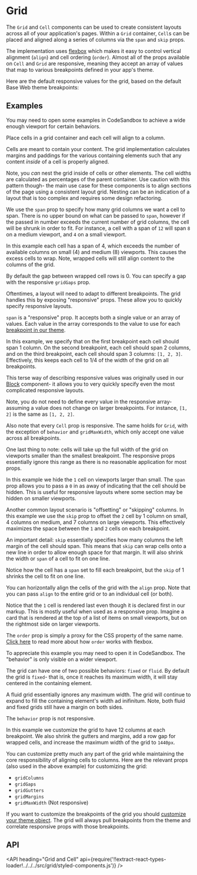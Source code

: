<!--
Copyright (c) 2018-2019 Uber Technologies, Inc.

This source code is licensed under the MIT license found in the
LICENSE file in the root directory of this source tree.
-->




# Grid

<UnstableWarning />

The `Grid` and `Cell` components can be used to create consistent layouts across all of your application's pages. Within a `Grid` container, `Cell`s can be placed and aligned along a series of columns via the `span` and `skip` props.

The implementation uses [flexbox](https://developer.mozilla.org/en-US/docs/Web/CSS/CSS_Flexible_Box_Layout/Using_CSS_flexible_boxes) which makes it easy to control vertical alignment (`align`) and cell ordering (`order`). Almost all of the props available on `Cell` and `Grid` are responsive, meaning they accept an array of values that map to various breakpoints defined in your app's theme.

Here are the default responsive values for the grid, based on the default Base Web theme breakpoints:

<Table
  columns={['Breakpoint', 'Range', 'Columns', 'Gutter', 'Margin']}
  data={[
    ['Default', '0 to 319px', '1', '-', '16px'],
    ['Small', '320px to 599px', '4', '16px', '16px'],
    ['Medium', '600px to 1135px', '8', '36px', '36px'],
    ['Large', '1136px and up', '12', '36px', '64px'],
  ]}
/>

## Examples

You may need to open some examples in CodeSandbox to achieve a wide enough viewport for certain behaviors.

<Example title="Basic" path="grid/basic.js">
  <BasicExample />
</Example>

Place cells in a grid container and each cell will align to a column.

Cells are meant to contain your content. The grid implementation calculates margins and paddings for the various containing elements such that any content _inside_ of a cell is properly aligned.

Note, you _can_ nest the grid inside of cells or other elements. The cell widths are calculated as percentages of the parent container. Use caution with this pattern though- the main use case for these components is to align sections of the page using a consistent layout grid. Nesting can be an indication of a layout that is too complex and requires some design refactoring.

<Example title="Span" path="grid/span.js">
  <SpanExample />
</Example>

We use the `span` prop to specify how many grid columns we want a cell to span. There is no upper bound on what can be passed to `span`, however if the passed in number exceeds the current number of grid columns, the cell will be shrunk in order to fit. For instance, a cell with a span of `12` will span `8` on a medium viewport, and `4` on a small viewport.

In this example each cell has a span of 4, which exceeds the number of available columns on small (4) and medium (8) viewports. This causes the excess cells to wrap. Note, wrapped cells will still align content to the columns of the grid.

By default the gap between wrapped cell rows is 0. You can specify a gap with the responsive `gridGaps` prop.

Oftentimes, a layout will need to adapt to different breakpoints. The grid handles this by exposing "responsive" props. These allow you to quickly specify responsive layouts.

<Example title="Responsive" path="grid/responsive.js">
  <ResponsiveExample />
</Example>

`span` is a "responsive" prop. It accepts both a single value or an array of values. Each value in the array corresponds to the value to use for each [breakpoint in our theme](https://baseweb.design/guides/theming/#the-shape-of-the-theme-file).

In this example, we specify that on the first breakpoint each cell should span 1 column. On the second breakpoint, each cell should span 2 columns, and on the third breakpoint, each cell should span 3 columns: `[1, 2, 3]`. Effectively, this keeps each cell to 1/4 of the width of the grid on all breakpoints.

This terse way of describing responsive values was originally used in our [Block](/components/block) component- it allows you to very quickly specify even the most complicated responsive layouts.

Note, you do not need to define every value in the responsive array- assuming a value does not change on larger breakpoints. For instance, `[1, 2]` is the same as `[1, 2, 2]`.

Also note that every `Cell` prop is responsive. The same holds for `Grid`, with the exception of `behavior` and `gridMaxWidth`, which only accept one value across all breakpoints.

One last thing to note: cells will take up the full width of the grid on viewports smaller than the smallest breakpoint. The responsive props essentially ignore this range as there is no reasonable application for most props.

<Example title="Hide" path="grid/hide.js">
  <HideExample />
</Example>

In this example we hide the `1` cell on viewports larger than small. The `span` prop allows you to pass a `0` in as away of indicating that the cell should be hidden. This is useful for responsive layouts where some section may be hidden on smaller viewports.

<Example title="Skip" path="grid/skip.js">
  <SkipExample />
</Example>

Another common layout scenario is "offsetting" or "skipping" columns. In this example we use the `skip` prop to offset the `2` cell by 1 column on small, 4 columns on medium, and 7 columns on large viewports. This effectively maximizes the space between the `1` and `2` cells on each breakpoint.

An important detail: `skip` essentially specifies how many columns the left margin of the cell should span. This means that `skip` can wrap cells onto a new line in order to allow enough space for that margin. It will also shrink the width or `span` of a cell to fit on one line.

<Example title="Shrink" path="grid/skip-shrink.js">
  <SkipShrinkExample />
</Example>

Notice how the cell has a `span` set to fill each breakpoint, but the `skip` of 1 shrinks the cell to fit on one line.

<Example title="Align" path="grid/align.js">
  <AlignExample />
</Example>

You can horizontally align the cells of the grid with the `align` prop. Note that you can pass `align` to the entire grid or to an individual cell (or both).

<Example title="Order" path="grid/order.js">
  <OrderExample />
</Example>

Notice that the `1` cell is rendered last even though it is declared first in our markup. This is mostly useful when used as a responsive prop. Imagine a card that is rendered at the top of a list of items on small viewports, but on the rightmost side on larger viewports.

The `order` prop is simply a proxy for the CSS property of the same name. [Click here](https://developer.mozilla.org/en-US/docs/Web/CSS/CSS_Flexible_Box_Layout/Ordering_Flex_Items) to read more about how `order` works with flexbox.

<Example title="Behavior" path="grid/behavior.js">
  <BehaviorExample />
</Example>

To appreciate this example you may need to open it in CodeSandbox. The "behavior" is only visible on a wider viewport.

The grid can have one of two possible behaviors: `fixed` or `fluid`. By default the grid is `fixed`- that is, once it reaches its maximum width, it will stay centered in the containing element.

A fluid grid essentially ignores any maximum width. The grid will continue to expand to fill the containing element's width ad inifinitum. Note, both fluid and fixed grids still have a margin on both sides.

The `behavior` prop is not responsive.

<Example title="Custom" path="grid/custom.js">
  <CustomExample />
</Example>

In this example we customize the grid to have 12 columns at each breakpoint. We also shrink the gutters and margins, add a row gap for wrapped cells, and increase the maximum width of the grid to `1440px`.

You can customize pretty much any part of the grid while maintaining the core responsibility of aligning cells to columns. Here are the relevant props (also used in the above example) for customizing the grid:

- `gridColumns`
- `gridGaps`
- `gridGutters`
- `gridMargins`
- `gridMaxWidth` (Not responsive)

If you want to customize the breakpoints of the grid you should [customize your theme object](https://baseweb.design/guides/theming/#creating-a-custom-theme). The grid will always pull breakpoints from the theme and correlate responsive props with those breakpoints.

## API

<API
  heading="Grid and Cell"
  api={require('!!extract-react-types-loader!../../../src/grid/styled-components.js')}
/>
